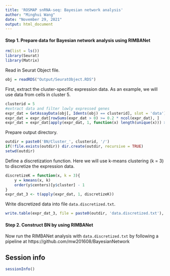 ---
title: 'ROSMAP snRNA-seq: Bayesian network analysis'
author: "Minghui Wang"
date: "November 29, 2021"
output: html_document
---


#### Step 1. Prepare data for Bayesian network analysis using RIMBANet
```{r setup environment, eval = TRUE, echo = TRUE, results = "hide"}
rm(list = ls())
library(Seurat)
library(Matrix)
```

Read in Seurat Object file.
```{r read Seurat object, eval = TRUE, echo = TRUE}
obj = readRDS("Output/SeuratObject.RDS")
```

First, extract the cluster-specific expression data. As an example, we will use data from cells in cluster 5.
```{r get data, eval = TRUE, echo = TRUE}
clusterid = 5
#extract data and filter lowly expressed genes
expr_dat = GetAssayData(obj[, Idents(obj) == clusterid], slot = 'data')
expr_dat = expr_dat[rowSums(expr_dat > 0) >= 0.2 * ncol(expr_dat), ]
expr_dat = expr_dat[apply(expr_dat, 1, function(x) length(unique(x))) > 3, ]
```

Prepare output directory.
```{r prepare output, eval = TRUE, echo = TRUE}
outdir = paste0('BN/Cluster_', clusterid, '/')
if(!file.exists(outdir)) dir.create(outdir, recursive = TRUE)
setwd(outdir)
```

Define a discretization function. Here we will use k-means clustering (k = 3) to discretize the expression data.
```{r k-means discretization, eval = TRUE, echo = TRUE}
discretizeK = function(x, k = 3){
	y = kmeans(x, k)
	order(y$centers)[y$cluster] - 1
}
expr_dat_3 <- t(apply(expr_dat, 1, discretizeK))
```

Write discretized data into file `data.discretized.txt`.
```{r save data, eval = TRUE, echo = TRUE}
write.table(expr_dat_3, file = paste0(outdir, 'data.discretized.txt'), col.names = FALSE, row.names = TRUE, quote = FALSE, sep = "\t")
```

#### Step 2. Construct BN by using RIMBANet
Now run the RIMBANet analysis with `data.discretized.txt` by following a pipeline at https://github.com/mw201608/BayesianNetwork

## Session info
```{r session info}
sessionInfo()
```
